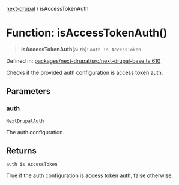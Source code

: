 [next-drupal](../globals.mdx) / isAccessTokenAuth

# Function: isAccessTokenAuth()

> **isAccessTokenAuth**(`auth`): `auth is AccessToken`

Defined in: [packages/next-drupal/src/next-drupal-base.ts:610](https://github.com/chapter-three/next-drupal/blob/f82409096888c944dd3eff45bf555062558ddd42/packages/next-drupal/src/next-drupal-base.ts#L610)

Checks if the provided auth configuration is access token auth.

## Parameters

### auth

[`NextDrupalAuth`](../type-aliases/NextDrupalAuth.mdx)

The auth configuration.

## Returns

`auth is AccessToken`

True if the auth configuration is access token auth, false otherwise.
